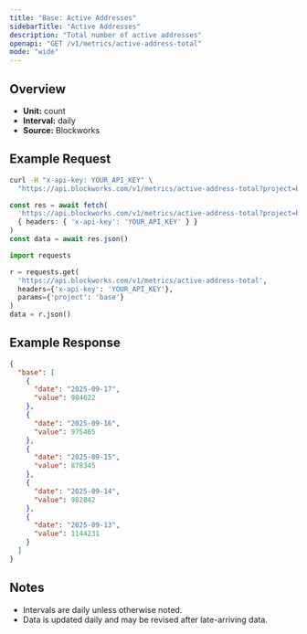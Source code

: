 ```yaml
---
title: "Base: Active Addresses"
sidebarTitle: "Active Addresses"
description: "Total number of active addresses"
openapi: "GET /v1/metrics/active-address-total"
mode: "wide"
---
```


## Overview

- **Unit:** count
- **Interval:** daily
- **Source:** Blockworks

## Example Request

<CodeGroup>

```bash cURL
curl -H "x-api-key: YOUR_API_KEY" \
  "https://api.blockworks.com/v1/metrics/active-address-total?project=base"
```

```typescript TypeScript
const res = await fetch(
  'https://api.blockworks.com/v1/metrics/active-address-total?project=base',
  { headers: { 'x-api-key': 'YOUR_API_KEY' } }
)
const data = await res.json()
```

```python Python
import requests

r = requests.get(
  'https://api.blockworks.com/v1/metrics/active-address-total',
  headers={'x-api-key': 'YOUR_API_KEY'},
  params={'project': 'base'}
)
data = r.json()
```

</CodeGroup>

## Example Response

```json
{
  "base": [
    {
      "date": "2025-09-17",
      "value": 984622
    },
    {
      "date": "2025-09-16",
      "value": 975465
    },
    {
      "date": "2025-09-15",
      "value": 878345
    },
    {
      "date": "2025-09-14",
      "value": 982842
    },
    {
      "date": "2025-09-13",
      "value": 1144231
    }
  ]
}
```

## Notes
- Intervals are daily unless otherwise noted.
- Data is updated daily and may be revised after late-arriving data.